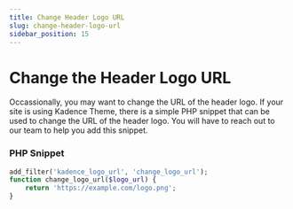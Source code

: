```yaml
---
title: Change Header Logo URL
slug: change-header-logo-url
sidebar_position: 15
---
```


# Change the Header Logo URL

Occassionally, you may want to change the URL of the header logo. If your site is using Kadence Theme, there is a simple PHP snippet that can be used to change the URL of the header logo. You will have to reach out to our team to help you add this snippet.

### PHP Snippet

```php
add_filter('kadence_logo_url', 'change_logo_url');
function change_logo_url($logo_url) {
    return 'https://example.com/logo.png';
}
```
